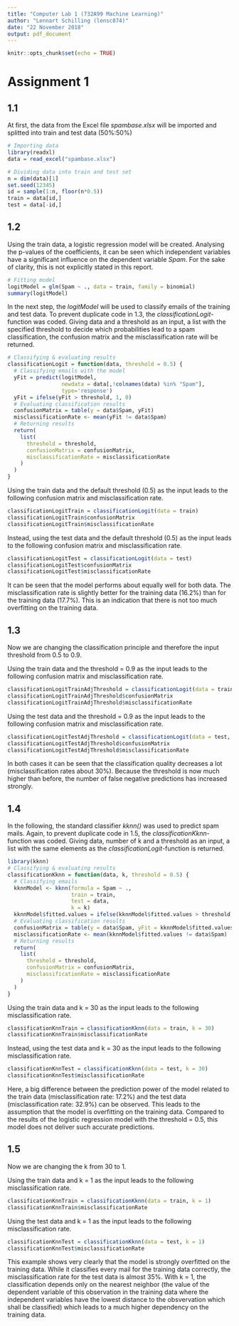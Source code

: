 ```yaml
---
title: "Computer Lab 1 (732A99 Machine Learning)"
author: "Lennart Schilling (lensc874)"
date: "22 November 2018"
output: pdf_document
---
```


```r
knitr::opts_chunk$set(echo = TRUE)
```

# Assignment 1

## 1.1 

At first, the data from the Excel file *spambase.xlsx* will be imported and splitted into train and test data (50%:50%)
```r
# Importing data
library(readxl)
data = read_excel("spambase.xlsx")

# Dividing data into train and test set
n = dim(data)[1]
set.seed(12345)
id = sample(1:n, floor(n*0.5))
train = data[id,]
test = data[-id,]
```

## 1.2

Using the train data, a logistic regression model will be created. Analysing the p-values of the coefficients, it can be seen which independent variables have a significant influence on the dependent variable *Spam*. For the sake of clarity, this is not explicitly stated in this report.
```r
# Fitting model
logitModel = glm(Spam ~ ., data = train, family = binomial)
summary(logitModel)
```

In the next step, the *logitModel* will be used to classify emails of the training and test data. To prevent duplicate code in 1.3, the *classificationLogit*-function was coded. Giving data and a threshold as an input, a list with the specified threshold to decide which probabilities lead to a spam classification, the confusion matrix and the misclassification rate will be returned.  
```r
# Classifying & evaluating results 
classificationLogit = function(data, threshold = 0.5) {
  # Classifying emails with the model
  yFit = predict(logitModel,
                 newdata = data[,!colnames(data) %in% "Spam"],
                 type='response')
  yFit = ifelse(yFit > threshold, 1, 0)
  # Evaluating classification results
  confusionMatrix = table(y = data$Spam, yFit)
  misclassificationRate <- mean(yFit != data$Spam)
  # Returning results
  return(
    list(
      threshold = threshold,
      confusionMatrix = confusionMatrix,
      misclassificationRate = misclassificationRate
    )
  )
}
```

Using the train data and the default threshold (0.5) as the input leads to the following confusion matrix and misclassification rate.
```r
classificationLogitTrain = classificationLogit(data = train)
classificationLogitTrain$confusionMatrix
classificationLogitTrain$misclassificationRate
```

Instead, using the test data and the default threshold (0.5) as the input leads to the following confusion matrix and misclassification rate.
```r
classificationLogitTest = classificationLogit(data = test)
classificationLogitTest$confusionMatrix
classificationLogitTest$misclassificationRate
```

It can be seen that the model performs about equally well for both data. The misclassification rate is slightly better for the training data (16.2%) than for the training data (17.7%). This is an indication that there is not too much overfitting on the training data. 

## 1.3 

Now we are changing the classification principle and therefore the input threshold from 0.5 to 0.9. 

Using the train data and the threshold = 0.9 as the input leads to the following confusion matrix and misclassification rate.
```r
classificationLogitTrainAdjThreshold = classificationLogit(data = train, threshold = 0.9)
classificationLogitTrainAdjThreshold$confusionMatrix
classificationLogitTrainAdjThreshold$misclassificationRate
```

Using the test data and the threshold = 0.9 as the input leads to the following confusion matrix and misclassification rate.
```r
classificationLogitTestAdjThreshold = classificationLogit(data = test, threshold = 0.9)
classificationLogitTestAdjThreshold$confusionMatrix
classificationLogitTestAdjThreshold$misclassificationRate
```

In both cases it can be seen that the classification quality decreases a lot (misclassification rates about 30%). Because the threshold is now much higher than before, the number of false negative predictions has increased strongly.

## 1.4

In the following, the standard classifier *kknn()* was used to predict spam mails. Again, to prevent duplicate code in 1.5, the *classificationKknn*-function was coded. Giving data, number of k and a threshold as an input, a list with the same elements as the *classificationLogit*-function is returned.  

```r
library(kknn)
# Classifying & evaluating results 
classificationKknn = function(data, k, threshold = 0.5) {
  # Classifying emails
  kknnModel <- kknn(formula = Spam ~ .,
                    train = train,
                    test = data,
                    k = k)
  kknnModel$fitted.values = ifelse(kknnModel$fitted.values > threshold, 1, 0)
  # Evaluating classification results
  confusionMatrix = table(y = data$Spam, yFit = kknnModel$fitted.values)
  misclassificationRate <- mean(kknnModel$fitted.values != data$Spam)
  # Returning results
  return(
    list(
      threshold = threshold,
      confusionMatrix = confusionMatrix,
      misclassificationRate = misclassificationRate
    )
  )
}
```

Using the train data and k = 30 as the input leads to the following misclassification rate.
```r
classificationKnnTrain = classificationKknn(data = train, k = 30)
classificationKnnTrain$misclassificationRate
```

Instead, using the test data and k = 30 as the input leads to the following misclassification rate.
```r
classificationKnnTest = classificationKknn(data = test, k = 30)
classificationKnnTest$misclassificationRate
```

Here, a big difference between the prediction power of the model related to the train data (misclassification rate: 17.2%) and the test data (misclassification rate: 32.9%) can be observed. This leads to the assumption that the model is overfitting on the training data. Compared to the results of the logistic regression model with the threshold = 0.5, this model does not deliver such accurate predictions. 

## 1.5

Now we are changing the k from 30 to 1. 

Using the train data and k = 1 as the input leads to the following misclassification rate.
```r
classificationKnnTrain = classificationKknn(data = train, k = 1)
classificationKnnTrain$misclassificationRate
```

Using the test data and k = 1 as the input leads to the following misclassification rate.
```r
classificationKnnTest = classificationKknn(data = test, k = 1)
classificationKnnTest$misclassificationRate
```

This example shows very clearly that the model is strongly overfitted on the training data. While it classifies every mail for the training data correctly, the misclassification rate for the test data is almost 35%. With k = 1, the classification depends only on the nearest neighbor (the value of the dependent variable of this observation in the training data where the independent variables have the lowest distance to the obsvervation which shall be classified) which leads to a much higher dependency on the training data.